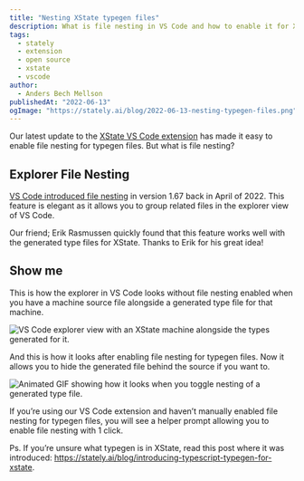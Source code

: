 ```yaml
---
title: "Nesting XState typegen files"
description: What is file nesting in VS Code and how to enable it for XState's generated type files.
tags:
  - stately
  - extension
  - open source
  - xstate
  - vscode
author:
  - Anders Bech Mellson
publishedAt: "2022-06-13"
ogImage: "https://stately.ai/blog/2022-06-13-nesting-typegen-files.png"
---
```


Our latest update to the [XState VS Code extension](https://marketplace.visualstudio.com/items?itemName=statelyai.stately-vscode) has made it easy to enable file nesting for typegen files. But what is file nesting?

## Explorer File Nesting

[VS Code introduced file nesting](https://code.visualstudio.com/updates/v1_67#_explorer-file-nesting) in version 1.67 back in April of 2022. This feature is elegant as it allows you to group related files in the explorer view of VS Code.

Our friend; Erik Rasmussen quickly found that this feature works well with the generated type files for XState. Thanks to Erik for his great idea!

<Tweet id="1522611081528573956" />

## Show me

This is how the explorer in VS Code looks without file nesting enabled when you have a machine source file alongside a generated type file for that machine.

![VS Code explorer view with an XState machine alongside the types generated for it.](./images/without-typegen.png)

And this is how it looks after enabling file nesting for typegen files. Now it allows you to hide the generated file behind the source if you want to.

![Animated GIF showing how it looks when you toggle nesting of a generated type file.](./images/with-typegen.gif)

If you’re using our VS Code extension and haven’t manually enabled file nesting for typegen files, you will see a helper prompt allowing you to enable file nesting with 1 click.

Ps. If you’re unsure what typegen is in XState, read this post where it was introduced: https://stately.ai/blog/introducing-typescript-typegen-for-xstate.
